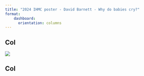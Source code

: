```yaml
---
title: "2024 IHMC poster - David Barnett - Why do babies cry?"
format: 
    dashboard:
      orientation: columns
---
```


## Col

![](images/poster-main.png)

## Col



